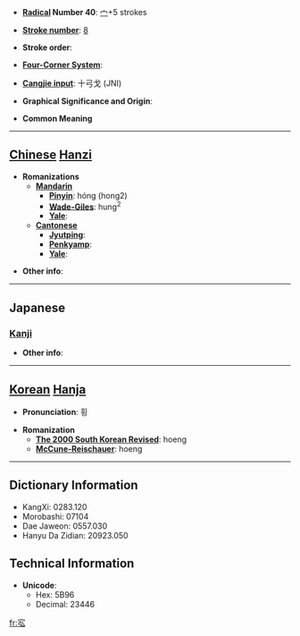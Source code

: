 * '''[[Wiktionary:Chinese radical index| Radical]] Number 40''': [[Wiktionary:Chinese radical index 宀|宀]]+5 strokes

* '''[[Wiktionary:Chinese total strokes index|Stroke number]]''': [[Wiktionary:Chinese total strokes index 8|8]]

* '''Stroke order''': 

* '''[[Wiktionary:Chinese four corner index|Four-Corner System]]''': 

* '''[[Wiktionary:Chinese Cangjie index|Cangjie input]]''': 十弓戈 (JNI)

* '''Graphical Significance and Origin''': 

* '''Common Meaning'''

----

== [[Chinese]] [[Hanzi]] ==

* '''Romanizations'''
** '''[[Mandarin]]'''
*** '''[[Pinyin]]''': hóng (hong2)
*** '''[[Wade-Giles]]''': hung<sup>2</sup>
*** '''[[Yale]]''': 
** '''[[Cantonese]]'''
*** '''[[Jyutping]]''':
*** '''[[Penkyamp]]''': 
*** '''[[Yale]]''': 

* '''Other info''': 

----

==Japanese==
===[[Kanji]]===
{{kanji|on readings=[[こう]] (kō)|kun readings=[[やすらか]] (yasuraka)}}

* '''Other info''':  

----

== [[Korean]] [[Hanja]] ==

* '''Pronunciation''': 횡

* '''Romanization'''
** '''[[The 2000 South Korean Revised Romanization|The 2000 South Korean Revised]]''': hoeng
** '''[[McCune-Reischauer]]''': hoeng

----

== Dictionary Information ==

* KangXi: 0283.120
* Morobashi: 07104
* Dae Jaweon: 0557.030
* Hanyu Da Zidian: 20923.050

== Technical Information ==

* '''Unicode''':
** Hex: 5B96
** Decimal: 23446

[[fr:宖]]